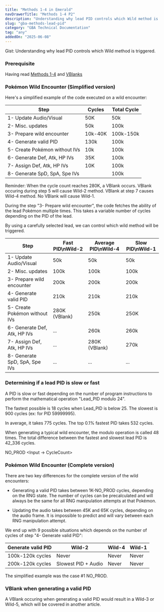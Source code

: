 ```yaml
---
title: "Methods 1-4 in Emerald"
navDrawerTitle: "Methods 1-4 P2"
description: "Understanding why lead PID controls which Wild method is triggered"
slug: "gba-methods-lead-pid"
category: "GBA Technical Documentation"
tag: "any"
addedOn: "2025-06-08"
---
```


<Gist>
  Gist: Understanding why lead PID controls which Wild method is triggered.
</Gist>

### Prerequisite

Having read [Methods 1-4](/gba-methods) and [VBlanks](/gba-vblank)

### Pokémon Wild Encounter (Simplified version)

Here's a simplified example of the code executed on a wild encounter:

| Step                          | Cycles  | Total Cycle |
| ----------------------------- | ------- | ----------- |
| 1- Update Audio/Visual        | 50K     | 50k         |
| 2- Misc. updates              | 50k     | 100k        |
| 3- Prepare wild encounter     | 10k-40K | 100k-150k   |
| 4- Generate valid PID         | 130k    | 100k        |
| 5- Create Pokémon without IVs | 10k     | 100k        |
| 6- Generate Def, Atk, HP IVs  | 35K     | 100k        |
| 7- Assign Def, Atk, HP IVs    | 10K     | 100k        |
| 8- Generate SpD, SpA, Spe IVs |         | 100k        |

Reminder: When the cycle count reaches 280K, a VBlank occurs. VBlank occuring during step 5 will cause Wild-2 method. VBlank at step 7 causes Wild-4 method. No VBlank will cause Wild-1.

During the step "3- Prepare wild encounter", the code fetches the ability of the lead Pokémon multiple times. This takes a variable number of cycles depending on the PID of the lead.

By using a carefully selected lead, we can control which wild method will be triggered.

| Step                          | Fast PID\nWild-2 | Average PID\nWild-4 | Slow PID\nWild-1 |
| ----------------------------- | ---------------- | ------------------- | ---------------- |
| 1- Update Audio/Visual        | 50k              | 50k                 | 50k              |
| 2- Misc. updates              | 100k             | 100k                | 100k             |
| 3- Prepare wild encounter     | 200k             | 200k                | 200k             |
| 4- Generate valid PID         | 210k             | 210k                | 210k             |
| 5- Create Pokémon without IVs | 280K (VBlank)    | 250k                | 250K             |
| 6- Generate Def, Atk, HP IVs  | ...              | 260k                | 260k             |
| 7- Assign Def, Atk, HP IVs    | ...              | 280K (VBlank)       | 270k             |
| 8- Generate SpD, SpA, Spe IVs | ...              | ...                 | ...              |

### Determining if a lead PID is slow or fast

A PID is slow or fast depending on the number of program instructions to perform the mathematical operation "Lead_PID modulo 24".

The fastest possible is 18 cycles when Lead_PID is below 25.
The slowest is 900 cycles (ex: for PID 59999995).

In average, it takes 775 cycles. The top 0.1% fastest PID takes 532 cycles.

When generating a typical wild encounter, the modulo operation is called 48 times. The total difference between the fastest and slowest lead PID is 42_336 cycles.

NO_PROD <Input -> CycleCount>

### Pokémon Wild Encounter (Complete version)

There are two key differences for the complete version of the wild encounters:

- Generating a valid PID takes between 1K-NO_PROD cycles, depending on the RNG state. The number of cycles can be precalculated and will always be the same for all RNG manipulation attempts at that Pokémon.

- Updating the audio takes between 45K and 65K cycles, depending on the audio frame. It is impossible to predict and will vary between each RNG manipulation attempt.

We end up with 9 possible situations which depends on the number of cycles of step "4- Generate valid PID":

| Generate valid PID | Wild-2              | Wild-4 | Wild-1 |
| ------------------ | ------------------- | ------ | ------ |
| 100k-120k cycles   | Never               | Never  | Never  |
| 200k-120k cycles   | Slowest PID + Audio | Never  | Never  |

The simplified example was the case #1 NO_PROD.

### VBlank when generating a valid PID

A VBlank occuring when generating a valid PID would result in a Wild-3 or Wild-5, which will be covered in another article.
